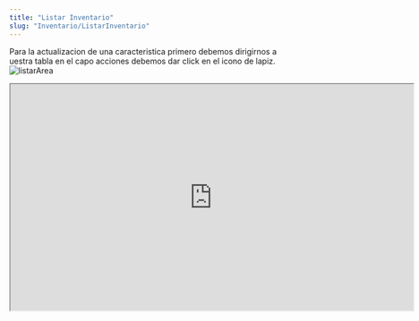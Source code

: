 ```yaml
---
title: "Listar Inventario"
slug: "Inventario/ListarInventario"
---
```



<Tabs>
  <TabItem label="Endpoint">
    <ApiEndpoint url={`${API_BASE_URL}bodega/caracteristicas`} />
  </TabItem>
</Tabs>

Para la actualizacion de una caracteristica primero debemos dirigirnos a uestra tabla en el capo acciones debemos dar click en el icono de lapiz.
<Image src={listarArea} alt="listarArea" width={3148} height={2270} />

<div style={{ display: "flex", justifyContent: "center" }}>
  <iframe
    width="720"
    height="405"
    src="https://www.youtube.com/embed/o3ENiCB51To"
    
    title="Tutorial"
    frameBorder="0"
    allow="accelerometer; autoplay; clipboard-write; encrypted-media; gyroscope; picture-in-picture"
    allowFullScreen
  ></iframe>
</div>